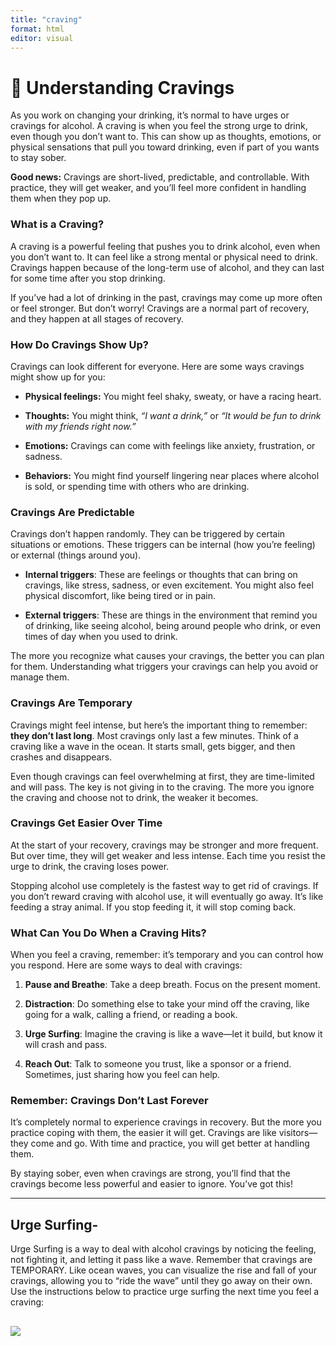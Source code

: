 ```yaml
---
title: "craving"
format: html
editor: visual
---
```


# 🌊 **Understanding Cravings**

As you work on changing your drinking, it’s normal to have urges or cravings for alcohol. A craving is when you feel the strong urge to drink, even though you don’t want to. This can show up as thoughts, emotions, or physical sensations that pull you toward drinking, even if part of you wants to stay sober.

**Good news:** Cravings are short-lived, predictable, and controllable. With practice, they will get weaker, and you'll feel more confident in handling them when they pop up.

### **What is a Craving?**

A craving is a powerful feeling that pushes you to drink alcohol, even when you don’t want to. It can feel like a strong mental or physical need to drink. Cravings happen because of the long-term use of alcohol, and they can last for some time after you stop drinking.

If you've had a lot of drinking in the past, cravings may come up more often or feel stronger. But don’t worry! Cravings are a normal part of recovery, and they happen at all stages of recovery.

### **How Do Cravings Show Up?**

Cravings can look different for everyone. Here are some ways cravings might show up for you:

-   **Physical feelings:** You might feel shaky, sweaty, or have a racing heart.

-   **Thoughts:** You might think, *"I want a drink,"* or *"It would be fun to drink with my friends right now."*

-   **Emotions:** Cravings can come with feelings like anxiety, frustration, or sadness.

-   **Behaviors:** You might find yourself lingering near places where alcohol is sold, or spending time with others who are drinking.

### **Cravings Are Predictable**

Cravings don’t happen randomly. They can be triggered by certain situations or emotions. These triggers can be internal (how you’re feeling) or external (things around you).

-   **Internal triggers**: These are feelings or thoughts that can bring on cravings, like stress, sadness, or even excitement. You might also feel physical discomfort, like being tired or in pain.

-   **External triggers**: These are things in the environment that remind you of drinking, like seeing alcohol, being around people who drink, or even times of day when you used to drink.

The more you recognize what causes your cravings, the better you can plan for them. Understanding what triggers your cravings can help you avoid or manage them.

### **Cravings Are Temporary**

Cravings might feel intense, but here’s the important thing to remember: **they don’t last long**. Most cravings only last a few minutes. Think of a craving like a wave in the ocean. It starts small, gets bigger, and then crashes and disappears.

Even though cravings can feel overwhelming at first, they are time-limited and will pass. The key is not giving in to the craving. The more you ignore the craving and choose not to drink, the weaker it becomes.

### **Cravings Get Easier Over Time**

At the start of your recovery, cravings may be stronger and more frequent. But over time, they will get weaker and less intense. Each time you resist the urge to drink, the craving loses power.

Stopping alcohol use completely is the fastest way to get rid of cravings. If you don’t reward craving with alcohol use, it will eventually go away. It’s like feeding a stray animal. If you stop feeding it, it will stop coming back.

### **What Can You Do When a Craving Hits?**

When you feel a craving, remember: it’s temporary and you can control how you respond. Here are some ways to deal with cravings:

1.  **Pause and Breathe**: Take a deep breath. Focus on the present moment.

2.  **Distraction**: Do something else to take your mind off the craving, like going for a walk, calling a friend, or reading a book.

3.  **Urge Surfing**: Imagine the craving is like a wave—let it build, but know it will crash and pass.

4.  **Reach Out**: Talk to someone you trust, like a sponsor or a friend. Sometimes, just sharing how you feel can help.

### **Remember: Cravings Don’t Last Forever**

It’s completely normal to experience cravings in recovery. But the more you practice coping with them, the easier it will get. Cravings are like visitors—they come and go. With time and practice, you will get better at handling them.

By staying sober, even when cravings are strong, you’ll find that the cravings become less powerful and easier to ignore. You’ve got this!

----------------------------------

## Urge Surfing-

Urge Surfing is a way to deal with alcohol cravings by noticing the feeling, not fighting it, and letting it pass like a wave. Remember that cravings are TEMPORARY. Like ocean waves, you can visualize the rise and fall of your cravings, allowing you to "ride the wave" until they go away on their own. Use the instructions below to practice urge surfing the next time you feel a craving:

## ![](images/urge_surfing.PNG)
